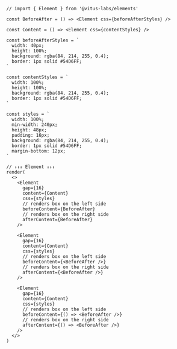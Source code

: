 ```tsx
// import { Element } from '@vitus-labs/elements'

const BeforeAfter = () => <Element css={beforeAfterStyles} />

const Content = () => <Element css={contentStyles} />

const beforeAfterStyles = `
  width: 40px;
  height: 100%;
  background: rgba(84, 214, 255, 0.4);
  border: 1px solid #54D6FF;
`

const contentStyles = `
  width: 100%;
  height: 100%;
  background: rgba(84, 214, 255, 0.4);
  border: 1px solid #54D6FF;
`

const styles = `
  width: 100%;
  min-width: 240px;
  height: 48px;
  padding: 16px;
  background: rgba(84, 214, 255, 0.4);
  border: 1px solid #54D6FF;
  margin-bottom: 12px;
`

// ↓↓↓ Element ↓↓↓
render(
  <>
    <Element
      gap={16}
      content={Content}
      css={styles}
      // renders box on the left side
      beforeContent={BeforeAfter}
      // renders box on the right side
      afterContent={BeforeAfter}
    />

    <Element
      gap={16}
      content={Content}
      css={styles}
      // renders box on the left side
      beforeContent={<BeforeAfter />}
      // renders box on the right side
      afterContent={<BeforeAfter />}
    />

    <Element
      gap={16}
      content={Content}
      css={styles}
      // renders box on the left side
      beforeContent={() => <BeforeAfter />}
      // renders box on the right side
      afterContent={() => <BeforeAfter />}
    />
  </>
)
```
